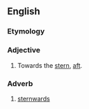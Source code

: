 ==English==

===Etymology===
{{suffix|stern|ward|lang=en}}

===Adjective===
{{en-adj}}

# Towards the [[stern]], [[aft]].

===Adverb===
{{en-adv}}

# [[sternwards]]